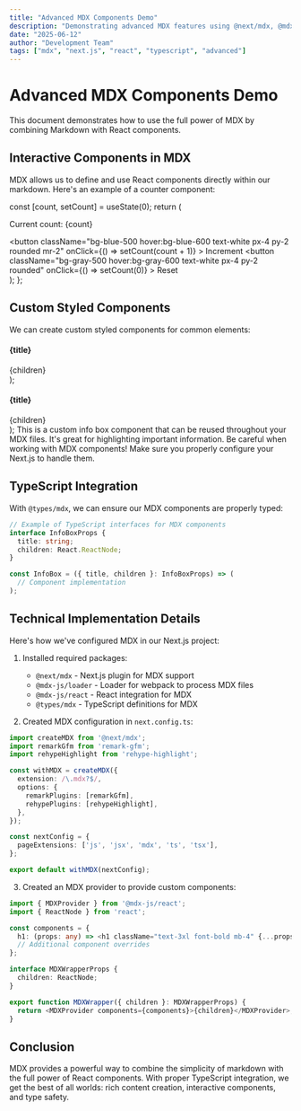 ```yaml
---
title: "Advanced MDX Components Demo"
description: "Demonstrating advanced MDX features using @next/mdx, @mdx-js/loader, @mdx-js/react, and TypeScript"
date: "2025-06-12"
author: "Development Team"
tags: ["mdx", "next.js", "react", "typescript", "advanced"]
---
```



# Advanced MDX Components Demo

This document demonstrates how to use the full power of MDX by combining Markdown with React components.

## Interactive Components in MDX

MDX allows us to define and use React components directly within our markdown. Here's an example of a counter component:

  const [count, setCount] = useState(0);
  return (
    <div className="p-4 border border-blue-500 rounded-lg my-4">
      <p className="font-bold mb-2">Current count: {count}</p>
      <button 
        className="bg-blue-500 hover:bg-blue-600 text-white px-4 py-2 rounded mr-2"
        onClick={() => setCount(count + 1)}
      >
        Increment
      </button>
      <button 
        className="bg-gray-500 hover:bg-gray-600 text-white px-4 py-2 rounded"
        onClick={() => setCount(0)}
      >
        Reset
      </button>
    </div>
  );
};

<Counter />

## Custom Styled Components

We can create custom styled components for common elements:

  <div className="bg-blue-100 border-l-4 border-blue-500 text-blue-900 p-4 my-4">
    <h4 className="font-bold">{title}</h4>
    <div>{children}</div>
  </div>
);

  <div className="bg-yellow-100 border-l-4 border-yellow-500 text-yellow-900 p-4 my-4">
    <h4 className="font-bold">{title}</h4>
    <div>{children}</div>
  </div>
);

<InfoBox title="Important Information">
  This is a custom info box component that can be reused throughout your MDX files.
  It's great for highlighting important information.
</InfoBox>

<WarningBox title="Warning">
  Be careful when working with MDX components! Make sure you properly configure your Next.js to handle them.
</WarningBox>

## TypeScript Integration

With `@types/mdx`, we can ensure our MDX components are properly typed:

```typescript
// Example of TypeScript interfaces for MDX components
interface InfoBoxProps {
  title: string;
  children: React.ReactNode;
}

const InfoBox = ({ title, children }: InfoBoxProps) => (
  // Component implementation
);
```

## Technical Implementation Details

Here's how we've configured MDX in our Next.js project:

1. Installed required packages:
   - `@next/mdx` - Next.js plugin for MDX support
   - `@mdx-js/loader` - Loader for webpack to process MDX files
   - `@mdx-js/react` - React integration for MDX
   - `@types/mdx` - TypeScript definitions for MDX

2. Created MDX configuration in `next.config.ts`:

```typescript
import createMDX from '@next/mdx';
import remarkGfm from 'remark-gfm';
import rehypeHighlight from 'rehype-highlight';

const withMDX = createMDX({
  extension: /\.mdx?$/,
  options: {
    remarkPlugins: [remarkGfm],
    rehypePlugins: [rehypeHighlight],
  },
});

const nextConfig = {
  pageExtensions: ['js', 'jsx', 'mdx', 'ts', 'tsx'],
};

export default withMDX(nextConfig);
```

3. Created an MDX provider to provide custom components:

```typescript
import { MDXProvider } from '@mdx-js/react';
import { ReactNode } from 'react';

const components = {
  h1: (props: any) => <h1 className="text-3xl font-bold mb-4" {...props} />,
  // Additional component overrides
};

interface MDXWrapperProps {
  children: ReactNode;
}

export function MDXWrapper({ children }: MDXWrapperProps) {
  return <MDXProvider components={components}>{children}</MDXProvider>;
}
```

## Conclusion

MDX provides a powerful way to combine the simplicity of markdown with the full power of React components. With proper TypeScript integration, we get the best of all worlds: rich content creation, interactive components, and type safety.
